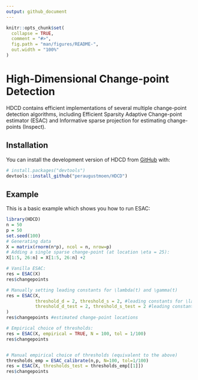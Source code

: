 ```yaml
---
output: github_document
---
```


<!-- README.md is generated from README.Rmd. Please edit that file -->

```r
knitr::opts_chunk$set(
  collapse = TRUE,
  comment = "#>",
  fig.path = "man/figures/README-",
  out.width = "100%"
)
```

# High-Dimensional Change-point Detection

<!-- badges: start -->
<!-- badges: end -->

HDCD contains efficient implementations of several multiple change-point detection algorithms, including Efficient Sparsity Adaptive Change-point estimator (ESAC) and Informative sparse projection for estimating change-points (Inspect).

## Installation

You can install the development version of HDCD from [GitHub](https://github.com/) with:

``` r
# install.packages("devtools")
devtools::install_github("peraugustmoen/HDCD")
```

## Example

This is a basic example which shows you how to run ESAC:

```r
library(HDCD)
n = 50
p = 50
set.seed(100)
# Generating data
X = matrix(rnorm(n*p), ncol = n, nrow=p)
# Adding a single sparse change-point (at location \eta = 25):
X[1:5, 26:n] = X[1:5, 26:n] +2

# Vanilla ESAC:
res = ESAC(X)
res$changepoints

# Manually setting leading constants for \lambda(t) and \gamma(t)
res = ESAC(X,
           threshold_d = 2, threshold_s = 2, #leading constants for \lambda(t)
           threshold_d_test = 2, threshold_s_test = 2 #leading constants for \gamma(t)
)
res$changepoints #estimated change-point locations

# Empirical choice of thresholds:
res = ESAC(X, empirical = TRUE, N = 100, tol = 1/100)
res$changepoints


# Manual empirical choice of thresholds (equivalent to the above)
thresholds_emp = ESAC_calibrate(n,p, N=100, tol=1/100)
res = ESAC(X, thresholds_test = thresholds_emp[[1]])
res$changepoints
```

<!-- You'll still need to render `README.Rmd` regularly, to keep `README.md` up-to-date. `devtools::build_readme()` is handy for this. You could also use GitHub Actions to re-render `README.Rmd` every time you push. An example workflow can be found here: <https://github.com/r-lib/actions/tree/v1/examples>. -->

<!-- You can also embed plots, for example: -->

<!-- ```{r pressure, echo = FALSE} -->
<!-- plot(pressure) -->
<!-- ``` -->

<!-- In that case, don't forget to commit and push the resulting figure files, so they display on GitHub and CRAN. -->

